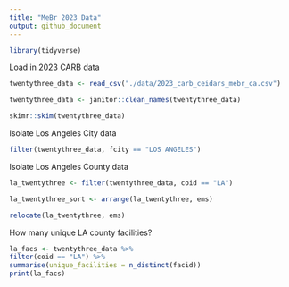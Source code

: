 ```yaml
---
title: "MeBr 2023 Data"
output: github_document
---
```


```r
library(tidyverse)
```

Load in 2023 CARB data

```r
twentythree_data <- read_csv("./data/2023_carb_ceidars_mebr_ca.csv")
```

```r
twentythree_data <- janitor::clean_names(twentythree_data)
```


```r
skimr::skim(twentythree_data)
```

Isolate Los Angeles City data

```r
filter(twentythree_data, fcity == "LOS ANGELES")
```

Isolate Los Angeles County data

```r
la_twentythree <- filter(twentythree_data, coid == "LA")
```

```r
la_twentythree_sort <- arrange(la_twentythree, ems)
```

```r
relocate(la_twentythree, ems)
```

How many unique LA county facilities?

```r
la_facs <- twentythree_data %>%
filter(coid == "LA") %>%
summarise(unique_facilities = n_distinct(facid))
print(la_facs)
```
